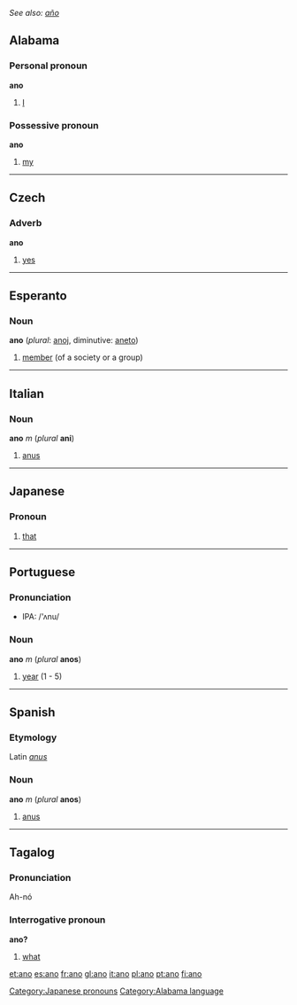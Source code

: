 ''See also: [[año]]''
==Alabama==
===Personal pronoun===
'''ano'''
# [[I]]

===Possessive pronoun===
'''ano'''
# [[my]]

----
==Czech==
===Adverb===
'''ano'''

#[[yes]]

----

==Esperanto==
===Noun===
'''ano''' (''plural'': [[anoj]], diminutive: [[aneto]])

# [[member]] (of a society or a group)

----

== Italian ==
=== Noun ===
'''ano''' ''m'' (''plural'' '''ani''')

#[[anus]]

----

== Japanese ==

=== Pronoun ===

#[[that]]

[[Category:Japanese pronouns]]

----
== Portuguese ==
===Pronunciation===
*IPA: /'ʌnu/

===Noun===
'''ano''' ''m'' (''plural'' '''anos''')

#[[year]] (1 - 5)

----
==Spanish==
===Etymology===
Latin ''[[anus]]''

===Noun===
'''ano''' ''m'' (''plural'' '''anos''')

#[[anus]]

----
== Tagalog ==
===Pronunciation===
Ah-nó

===Interrogative pronoun===
'''ano?'''

#[[what]]

[[Category:Alabama language]]

[[et:ano]]
[[es:ano]]
[[fr:ano]]
[[gl:ano]]
[[it:ano]]
[[pl:ano]]
[[pt:ano]]
[[fi:ano]]